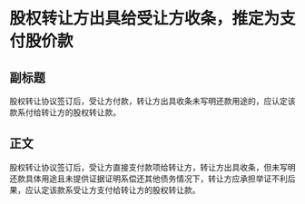 # 股权转让方出具给受让方收条，推定为支付股价款
## 副标题
股权转让协议签订后，受让方付款，转让方出具收条未写明还款用途的，应认定该款系付给转让方的股权转让款。
## 正文
股权转让协议签订后，受让方直接支付款项给转让方，转让方出具收条，但未写明还款具体用途且未提供证据证明系偿还其他债务情况下，转让方应承担举证不利后果，应认定该款系受让方支付给转让方的股权转让款。